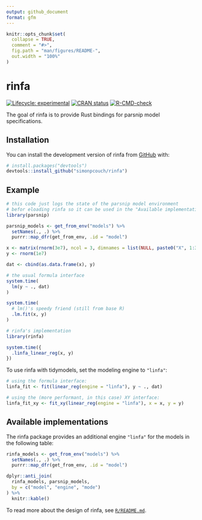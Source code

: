 ```yaml
---
output: github_document
format: gfm
---
```


<!-- README.md is generated from README.Rmd. Please edit that file -->

```r
knitr::opts_chunk$set(
  collapse = TRUE,
  comment = "#>",
  fig.path = "man/figures/README-",
  out.width = "100%"
)
```

# rinfa

<!-- badges: start -->
[![Lifecycle: experimental](https://img.shields.io/badge/lifecycle-experimental-orange.svg)](https://lifecycle.r-lib.org/articles/stages.html#experimental)
[![CRAN status](https://www.r-pkg.org/badges/version/rinfa)](https://CRAN.R-project.org/package=rinfa)
[![R-CMD-check](https://github.com/simonpcouch/rinfa/actions/workflows/R-CMD-check.yaml/badge.svg)](https://github.com/simonpcouch/rinfa/actions/workflows/R-CMD-check.yaml)
<!-- badges: end -->

The goal of rinfa is to provide Rust bindings for parsnip model specifications.

## Installation

You can install the development version of rinfa from [GitHub](https://github.com/) with:

``` r
# install.packages("devtools")
devtools::install_github("simonpcouch/rinfa")
```

## Example

```r
# this code just logs the state of the parsnip model environment
# befor eloading rinfa so it can be used in the "Available implementations" sec
library(parsnip)

parsnip_models <- get_from_env("models") %>%
  setNames(., .) %>%
  purrr::map_dfr(get_from_env, .id = "model")

```

```r
x <- matrix(rnorm(3e7), ncol = 3, dimnames = list(NULL, paste0("X", 1:3)))
y <- rnorm(1e7)

dat <- cbind(as.data.frame(x), y)

# the usual formula interface
system.time(
  lm(y ~ ., dat)
)

system.time(
  # lm()'s speedy friend (still from base R)
  .lm.fit(x, y)
)

# rinfa's implementation
library(rinfa)

system.time({
  .linfa_linear_reg(x, y)
})
```

To use rinfa with tidymodels, set the modeling engine to `"linfa"`:

```r
# using the formula interface:
linfa_fit <- fit(linear_reg(engine = "linfa"), y ~ ., dat)

# using the (more performant, in this case) XY interface:
linfa_fit_xy <- fit_xy(linear_reg(engine = "linfa"), x = x, y = y)
```

## Available implementations

The rinfa package provides an additional engine `"linfa"` for the models in the following table:

```r
rinfa_models <- get_from_env("models") %>%
  setNames(., .) %>%
  purrr::map_dfr(get_from_env, .id = "model")

dplyr::anti_join(
  rinfa_models, parsnip_models, 
  by = c("model", "engine", "mode")
) %>%
  knitr::kable()
```

To read more about the design of rinfa, see [`R/README.md`](https://github.com/simonpcouch/rinfa/tree/main/R/README.md).
